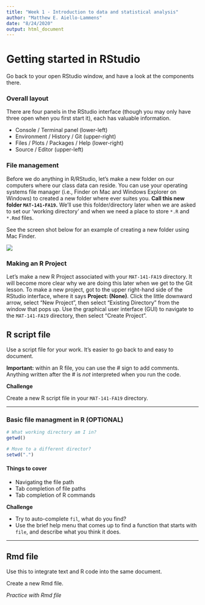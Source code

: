 ```yaml
---
title: "Week 1 - Introduction to data and statistical analysis"
author: "Matthew E. Aiello-Lammens"
date: "8/24/2020"
output: html_document
---
```


# Getting started in RStudio

Go back to your open RStudio window, and have a look at the components there.

### Overall layout

There are four panels in the RStudio interface (though you may only have three open when you first start it), each has valuable information.

* Console / Terminal panel (lower-left)
* Environment / History / Git (upper-right)
* Files / Plots / Packages / Help (lower-right)
* Source / Editor (upper-left)

### File management

Before we do anything in R/RStudio, let's make a new folder on our computers where our class data can reside.
You can use your operating systems file manager (i.e., Finder on Mac and Windows Explorer on Windows) to created a new folder where ever suites you. 
**Call this new folder `MAT-141-FA19`.**
We'll use this folder/directory later when we are asked to set our 'working directory' and when we need a place to store `*.R` and `*.Rmd` files.

See the screen shot below for an example of creating a new folder using Mac Finder.

![](New-Folder.png)

### Making an R Project

Let's make a new R Project associated with your `MAT-141-FA19` directory. 
It will become more clear why we are doing this later when we get to the Git lesson.
To make a new project, got to the upper right-hand side of the RStudio interface, where it says **Project: (None)**.
Click the little downward arrow, select "New Project", then select "Existing Directory" from the window that pops up. 
Use the graphical user interface (GUI) to navigate to the `MAT-141-FA19` directory, then select "Create Project".




## R script file

Use a script file for your work. It's easier to go back to and easy to document.

**Important:** within an R file, you can use the # sign to add comments. Anything written after the # is *not* interpreted when you run the code.

**Challenge**

Create a new R script file in your `MAT-141-FA19` directory.

***

### Basic file managment in R (OPTIONAL)

```r
# What working directory am I in?
getwd()

# Move to a different director?
setwd(".")
```

#### Things to cover

* Navigating the file path
* Tab completion of file paths
* Tab completion of R commands

**Challenge**

* Try to auto-complete `fil`, what do you find?
* Use the brief help menu that comes up to find a function that starts with `file`, and describe what you think it does.

***

## Rmd file

Use this to integrate text and R code into the same document.

Create a new Rmd file. 

*Practice with Rmd file*

